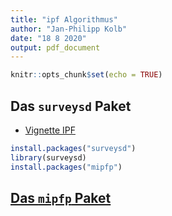 ```yaml
---
title: "ipf Algorithmus"
author: "Jan-Philipp Kolb"
date: "18 8 2020"
output: pdf_document
---
```


```r
knitr::opts_chunk$set(echo = TRUE)
```

## Das `surveysd` Paket


- [Vignette IPF](https://cran.r-project.org/web/packages/surveysd/vignettes/ipf.html)


```r
install.packages("surveysd")
library(surveysd)
install.packages("mipfp")
```

## [Das `mipfp` Paket](https://cran.r-project.org/web/packages/mipfp/mipfp.pdf)





